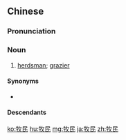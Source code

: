 ==Chinese==
{{zh-forms}}

===Pronunciation===
{{zh-pron
|m=mùmín
|c=muk6 man4
|cat=n
}}

===Noun===
{{zh-noun}}

# [[herdsman]]; [[grazier]]

====Synonyms====
* {{zh-l|牧人}}

====Descendants====
{{CJKV|牧民|ぼくみん|목민}}

[[ko:牧民]]
[[hu:牧民]]
[[mg:牧民]]
[[ja:牧民]]
[[zh:牧民]]